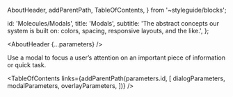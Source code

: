 
  AboutHeader,
  addParentPath,
  TableOfContents,
} from '~styleguide/blocks';


  id: 'Molecules/Modals',
  title: 'Modals',
  subtitle:
    'The abstract concepts our system is built on: colors, spacing, responsive layouts, and the like.',
};

<Meta title="Molecules/Modals/About" />

<AboutHeader {...parameters} />

Use a modal to focus a user’s attention on an important piece of information or quick task.

<TableOfContents
  links={addParentPath(parameters.id, [
    dialogParameters,
    modalParameters,
    overlayParameters,
  ])}
/>
